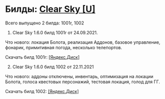 # Билды: [Clear Sky [U]](https://vk.com/stalkerumobile)
Всего выпущено 2 билда: 1001r, 1002

1. Clear Sky 1.6.0 билд 1001r от 24.09.2021. 

Что нового: локация Болота, реализация Аддонов, базовое управление, фонарик, примитивная погода, несколько телепортов.

Скачать билд 1001r: [[Яндекс.Диск]](https://disk.yandex.ru/d/DUMRmzCXvv03Uw)

2. Clear Sky 1.6.0 билд 1002 от 22.11.2021

Что нового: аддоны отключены, инвентарь, оптимизация на локации Болота, голоса квестовых персонажий, тестовая локация, голод для ГГ.

Скачать билд 1002: [[Яндекс.Диск]](https://disk.yandex.ru/d/DUMRmzCXvv03Uw)